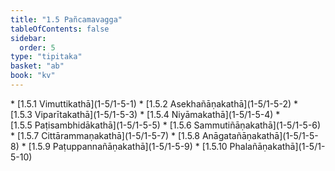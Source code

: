 ```yaml
---
title: "1.5 Pañcamavagga"
tableOfContents: false
sidebar:
  order: 5
type: "tipitaka"
basket: "ab"
book: "kv"
---
```



<DynamicBreadcrumb />



<TableOfContents book="kv" section="1.5">
* [1.5.1 Vimuttikathā](1-5/1-5-1)
* [1.5.2 Asekhañāṇakathā](1-5/1-5-2)
* [1.5.3 Viparītakathā](1-5/1-5-3)
* [1.5.4 Niyāmakathā](1-5/1-5-4)
* [1.5.5 Paṭisambhidākathā](1-5/1-5-5)
* [1.5.6 Sammutiñāṇakathā](1-5/1-5-6)
* [1.5.7 Cittārammaṇakathā](1-5/1-5-7)
* [1.5.8 Anāgatañāṇakathā](1-5/1-5-8)
* [1.5.9 Paṭuppannañāṇakathā](1-5/1-5-9)
* [1.5.10 Phalañāṇakathā](1-5/1-5-10)
</TableOfContents>